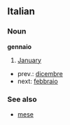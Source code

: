 ==Italian==
===Noun===
'''gennaio'''

#[[January]]

*prev.: [[dicembre]]
*next: [[febbraio]]

===See also===
*[[mese]]